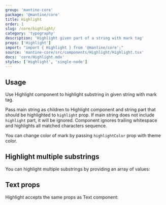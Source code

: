 ```yaml
---
group: 'mantine-core'
package: '@mantine/core'
title: Highlight
order: 1
slug: /core/highlight/
category: 'typography'
description: 'Highlight given part of a string with mark tag'
props: ['Highlight']
import: "import { Highlight } from '@mantine/core';"
source: 'mantine-core/src/components/Highlight/Highlight.tsx'
docs: 'core/Highlight.mdx'
styles: ['Highlight', 'single-node']
---
```



## Usage

Use Highlight component to highlight substring in given string with mark tag.

Pass main string as children to Highlight component and string part that should be highlighted to `highlight` prop.
If main string does not include `highlight` part, it will be ignored.
Component ignores trailing whitespace and highlights all matched characters sequence.

You can change color of mark by passing `highlightColor` prop with <GatsbyLink to="/theming/extend-theme/#default-colors">theme</GatsbyLink> color.

<Demo data={HighlightDemos.configurator} />

## Highlight multiple substrings

You can highlight multiple substrings by providing an array of values:

<Demo data={HighlightDemos.multiple} />

## Text props

Highlight accepts the same props as <GatsbyLink to="/core/text/">Text</GatsbyLink> component:

<Demo data={HighlightDemos.props} />
